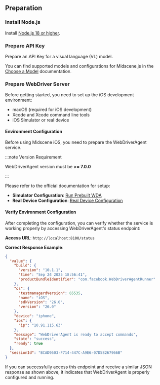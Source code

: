 ## Preparation

### Install Node.js

Install [Node.js 18 or higher](https://nodejs.org/en/download/).

### Prepare API Key

Prepare an API Key for a visual language (VL) model.

You can find supported models and configurations for Midscene.js in the [Choose a Model](../choose-a-model) documentation.

### Prepare WebDriver Server

Before getting started, you need to set up the iOS development environment:

- macOS (required for iOS development)
- Xcode and Xcode command line tools
- iOS Simulator or real device

#### Environment Configuration

Before using Midscene iOS, you need to prepare the WebDriverAgent service.

:::note Version Requirement

WebDriverAgent version must be **>= 7.0.0**

:::

Please refer to the official documentation for setup:

- **Simulator Configuration**: [Run Prebuilt WDA](https://appium.github.io/appium-xcuitest-driver/5.12/run-prebuilt-wda/)
- **Real Device Configuration**: [Real Device Configuration](https://appium.github.io/appium-xcuitest-driver/5.12/real-device-config/)

#### Verify Environment Configuration

After completing the configuration, you can verify whether the service is working properly by accessing WebDriverAgent's status endpoint:

**Access URL**: `http://localhost:8100/status`

**Correct Response Example**:
```json
{
  "value": {
    "build": {
      "version": "10.1.1",
      "time": "Sep 24 2025 18:56:41",
      "productBundleIdentifier": "com.facebook.WebDriverAgentRunner"
    },
    "os": {
      "testmanagerdVersion": 65535,
      "name": "iOS",
      "sdkVersion": "26.0",
      "version": "26.0"
    },
    "device": "iphone",
    "ios": {
      "ip": "10.91.115.63"
    },
    "message": "WebDriverAgent is ready to accept commands",
    "state": "success",
    "ready": true
  },
  "sessionId": "BCAD9603-F714-447C-A9E6-07D58267966B"
}
```

If you can successfully access this endpoint and receive a similar JSON response as shown above, it indicates that WebDriverAgent is properly configured and running.